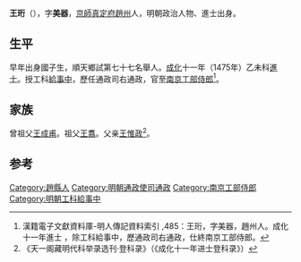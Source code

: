{{Otheruses|other=名为王珩的其他人物|王珩}}

'''王珩'''（{{bd|1448年||？}}），字'''美器'''，[[京師|京師]][[真定府|真定府]][[趙州|趙州]]人，明朝政治人物、進士出身。

==生平==
早年出身國子生，順天鄉試第七十七名舉人。[[成化|成化]]十一年（1475年）乙未科[[進士|進士]]。授工科[[給事中|給事中]]，歷任通政司右通政，官至[[南京|南京]][[工部侍郎|工部侍郎]]<ref>漢籍電子文獻資料庫-明人傳記資料索引 ,485：王珩，字美器，趙州人。成化十一年進士 ，除工科給事中，歷通政司右通政，仕終南京工部侍郎。</ref>。

==家族==
曾祖父[[王成甫|王成甫]]。祖父[[王翥|王翥]]。父亲[[王惟政|王惟政]]<ref>《天一阁藏明代科举录选刊·登科录》（《成化十一年进士登科录》）</ref>。

==参考==
{{reflist}}

{{成化十一年乙未科殿試金榜}}

{{Authority control}}

{{DEFAULTSORT:Wang王}}
[[Category:趙縣人|Category:趙縣人]]
[[Category:明朝通政使司通政|Category:明朝通政使司通政]]
[[Category:南京工部侍郎|Category:南京工部侍郎]]
[[Category:明朝工科給事中|Category:明朝工科給事中]]


{{明朝人物小作品}}